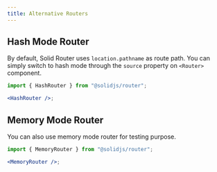 ```yaml
---
title: Alternative Routers
---
```


## Hash Mode Router

By default, Solid Router uses `location.pathname` as route path.
You can simply switch to hash mode through the `source` property on `<Router>` component.

```jsx
import { HashRouter } from "@solidjs/router";

<HashRouter />;
```

## Memory Mode Router

You can also use memory mode router for testing purpose.

```jsx
import { MemoryRouter } from "@solidjs/router";

<MemoryRouter />;
```
